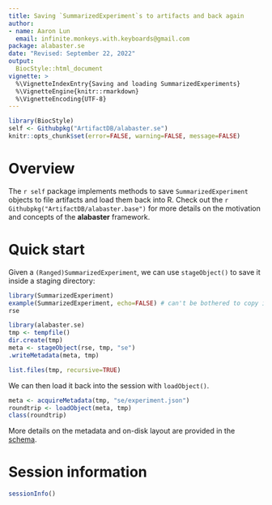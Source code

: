 ```yaml
---
title: Saving `SummarizedExperiment`s to artifacts and back again
author:
- name: Aaron Lun
  email: infinite.monkeys.with.keyboards@gmail.com
package: alabaster.se
date: "Revised: September 22, 2022"
output:
  BiocStyle::html_document
vignette: >
  %\VignetteIndexEntry{Saving and loading SummarizedExperiments}
  %\VignetteEngine{knitr::rmarkdown}
  %\VignetteEncoding{UTF-8}
---
```


```r
library(BiocStyle)
self <- Githubpkg("ArtifactDB/alabaster.se")
knitr::opts_chunk$set(error=FALSE, warning=FALSE, message=FALSE)
```

# Overview 

The `r self` package implements methods to save `SummarizedExperiment` objects to file artifacts and load them back into R.
Check out the `r Githubpkg("ArtifactDB/alabaster.base")` for more details on the motivation and concepts of the **alabaster** framework.

# Quick start

Given a `(Ranged)SummarizedExperiment`, we can use `stageObject()` to save it inside a staging directory:

```r
library(SummarizedExperiment)
example(SummarizedExperiment, echo=FALSE) # can't be bothered to copy it here.
rse

library(alabaster.se)
tmp <- tempfile()
dir.create(tmp)
meta <- stageObject(rse, tmp, "se")
.writeMetadata(meta, tmp)

list.files(tmp, recursive=TRUE)
```

We can then load it back into the session with `loadObject()`.

```r
meta <- acquireMetadata(tmp, "se/experiment.json")
roundtrip <- loadObject(meta, tmp)
class(roundtrip)
```

More details on the metadata and on-disk layout are provided in the [schema](https://artifactdb.github.io/BiocObjectSchemas/html/summarized_experiment/v1.html).

# Session information {-}

```r
sessionInfo()
```


